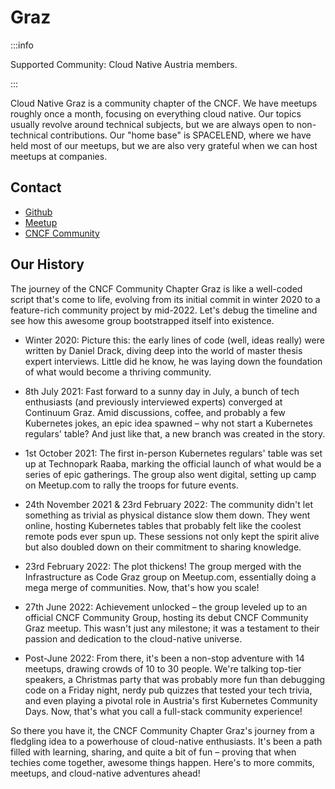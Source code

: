 # Graz

:::info

Supported Community: Cloud Native Austria members.

:::

Cloud Native Graz is a community chapter of the CNCF.
We have meetups roughly once a month, focusing on everything cloud native.
Our topics usually revolve around technical subjects, but we are always open to non-technical contributions.
Our "home base" is SPACELEND, where we have held most of our meetups, but we are also very grateful when we can host meetups at companies.

## Contact

- <FAIcon icon="fa-brands fa-github"/> [Github](https://github.com/cloud-native-austria/cncf-graz)
- <FAIcon icon="fa-brands fa-meetup"/> [Meetup](https://www.meetup.com/cncf-graz/)
- <FAIcon icon="fa-solid fa-code"/> [CNCF Community](https://community.cncf.io/graz/)

## Our History

The journey of the CNCF Community Chapter Graz is like a well-coded script that's come to life, evolving from its initial commit in winter 2020 to a feature-rich community project by mid-2022.
Let's debug the timeline and see how this awesome group bootstrapped itself into existence.

- Winter 2020: Picture this: the early lines of code (well, ideas really) were written by Daniel Drack, diving deep into the world of master thesis expert interviews.
Little did he know, he was laying down the foundation of what would become a thriving community.

- 8th July 2021: Fast forward to a sunny day in July, a bunch of tech enthusiasts (and previously interviewed experts) converged at Continuum Graz.
Amid discussions, coffee, and probably a few Kubernetes jokes, an epic idea spawned – why not start a Kubernetes regulars' table? And just like that, a new branch was created in the story.

- 1st October 2021: The first in-person Kubernetes regulars' table was set up at Technopark Raaba, marking the official launch of what would be a series of epic gatherings.
The group also went digital, setting up camp on Meetup.com to rally the troops for future events.

- 24th November 2021 & 23rd February 2022: The community didn't let something as trivial as physical distance slow them down.
They went online, hosting Kubernetes tables that probably felt like the coolest remote pods ever spun up.
These sessions not only kept the spirit alive but also doubled down on their commitment to sharing knowledge.

- 23rd February 2022: The plot thickens! The group merged with the Infrastructure as Code Graz group on Meetup.com, essentially doing a mega merge of communities. 
Now, that's how you scale!

- 27th June 2022: Achievement unlocked – the group leveled up to an official CNCF Community Group, hosting its debut CNCF Community Graz meetup.
This wasn't just any milestone; it was a testament to their passion and dedication to the cloud-native universe.

- Post-June 2022: From there, it's been a non-stop adventure with 14 meetups, drawing crowds of 10 to 30 people.
We're talking top-tier speakers, a Christmas party that was probably more fun than debugging code on a Friday night, nerdy pub quizzes that tested your tech trivia, and even playing a pivotal role in Austria's first Kubernetes Community Days.
Now, that's what you call a full-stack community experience!

So there you have it, the CNCF Community Chapter Graz's journey from a fledgling idea to a powerhouse of cloud-native enthusiasts. 
It's been a path filled with learning, sharing, and quite a bit of fun – proving that when techies come together, awesome things happen. Here's to more commits, meetups, and cloud-native adventures ahead!

